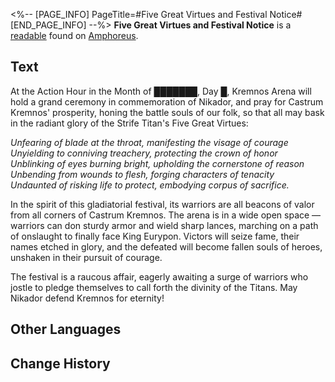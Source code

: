 <%-- [PAGE_INFO]
PageTitle=#Five Great Virtues and Festival Notice#
[END_PAGE_INFO] --%>
{{Readable Infobox
|id           = 445
|partIds      = 190747
|title        = 
|image        = Item Five Great Virtues and Festival Notice.png
|world        = Amphoreus
|parts        = 1
|author       = <!--to be added-->
|description  = Castrum Kremnos' festival notice during the zenith of its glory, expounding on the Strife Titan's five great virtues with grandiose words, while announcing other matters regarding the Kremnos Festival.
|part1        = Five Great Virtues and Festival Notice
|source1      = {{cx|Source missing}}
|characters   = 
|factions     = 
}}
'''Five Great Virtues and Festival Notice''' is a [[readable]] found on [[Amphoreus]].
<!--
==Location==
{{Map Embed|<map name>|<marker id>}}
-->
==Text==
<div align="center">'''{{Size|28|''Festival Notice'' }}'''</div>

At the Action Hour in the Month of ███████, Day █, Kremnos Arena will hold a grand ceremony in commemoration of Nikador, and pray for Castrum Kremnos' prosperity, honing the battle souls of our folk, so that all may bask in the radiant glory of the Strife Titan's Five Great Virtues:

''Unfearing of blade at the throat, manifesting the visage of courage''<br />''Unyielding to conniving treachery, protecting the crown of honor''<br />''Unblinking of eyes burning bright, upholding the cornerstone of reason''<br />''Unbending from wounds to flesh, forging characters of tenacity''<br />''Undaunted of risking life to protect, embodying corpus of sacrifice.''

In the spirit of this gladiatorial festival, its warriors are all beacons of valor from all corners of Castrum Kremnos. The arena is in a wide open space &mdash; warriors can don sturdy armor and wield sharp lances, marching on a path of onslaught to finally face King Eurypon. Victors will seize fame, their names etched in glory, and the defeated will become fallen souls of heroes, unshaken in their pursuit of courage.

The festival is a raucous affair, eagerly awaiting a surge of warriors who jostle to pledge themselves to call forth the divinity of the Titans. May Nikador defend Kremnos for eternity!

<!--
==Trivia==
* 
-->
==Other Languages==
{{Other Languages
|en   = Five Great Virtues and Festival Notice
|zhs  = 五大美德与祭典通告
|zht  = 五大美德與祭典通告
|ja   = 五大美徳と祭典の通告
|ko   = 5대 미덕과 제전 공지
|es   = Anuncio sobre las cinco grandes virtudes y el festival
|fr   = Annonce sur les cinq grandes vertus et le festival
|ru   = Пять великих добродетелей и объявление о фестивале
|th   = ประกาศ "คุณธรรมทั้งห้าและงานเทศกาล"
|vi   = Thông Báo Lễ Tế Và Năm Đức Hạnh Cao Quý
|de   = Aushang zum Festival und den fünf hohen Tugenden
|id   = Lima Kebajikan dan Pengumuman Festival
|pt   = As Cinco Grandes Virtudes e Anúncio do Festival
}}

==Change History==
{{Change History|3.0}}